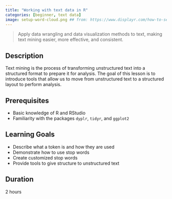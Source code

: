 ```yaml
---
title: "Working with text data in R"
categories: [beginner, text data]
image: setup-word-cloud.png ## from: https://www.displayr.com/how-to-set-up-your-text-analysis-in-displayr/
---
```


> Apply data wrangling and data visualization methods to text, making text mining easier, more effective, and consistent.

<!--Treating text as data frames of individual words allows us to easily manipulate, summarize, and visualize text characteristics and integrate natural language processing into effective workflows we were already using.-->

## Description
Text mining is the process of transforming unstructured text into a structured format to prepare it for analysis. The goal of this lesson is to introduce tools that allow us to move from unstructured text to a structured layout to perform analysis.

## Prerequisites
- Basic knowledge of R and RStudio
- Familiarity with the packages `dyplr`, `tidyr`, and `ggplot2`

## Learning Goals
- Describe what a token is and how they are used
- Demonstrate how to use stop words
- Create customized stop words
- Provide tools to give structure to unstructured text

## Duration
2 hours
